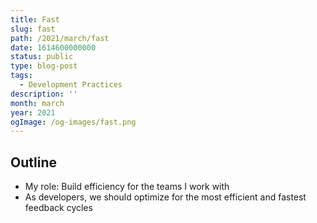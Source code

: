 ```yaml
---
title: Fast
slug: fast
path: /2021/march/fast
date: 1614600000000
status: public
type: blog-post
tags:
  - Development Practices
description: ''
month: march
year: 2021
ogImage: /og-images/fast.png
---
```




## Outline

- My role: Build efficiency for the teams I work with
- As developers, we should optimize for the most efficient and fastest feedback
  cycles


